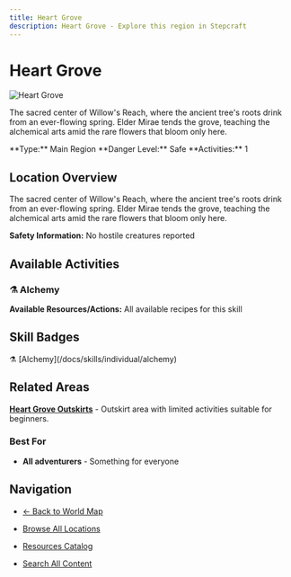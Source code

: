```yaml
---
title: Heart Grove
description: Heart Grove - Explore this region in Stepcraft
---
```


# Heart Grove

<div className="flex items-start gap-6 mb-8">
  <div className="flex-shrink-0">
    <img src="/assets/locations/heart_grove.png" alt="Heart Grove" className="w-32 h-32 border rounded-lg object-cover" />
  </div>
  <div className="flex-1">
    <div className="space-y-3">
      <p className="text-lg text-muted-foreground">The sacred center of Willow's Reach, where the ancient tree's roots drink from an ever-flowing spring. Elder Mirae tends the grove, teaching the alchemical arts amid the rare flowers that bloom only here.</p>
      <div className="flex flex-wrap gap-4 text-sm">
        <span className="px-3 py-1 bg-blue-100 dark:bg-blue-900 rounded-md">
          **Type:** Main Region
        </span>
        <span className="px-3 py-1 bg-green-100 dark:bg-green-900 rounded-md">
          **Danger Level:** Safe
        </span>
        <span className="px-3 py-1 bg-purple-100 dark:bg-purple-900 rounded-md">
          **Activities:** 1
        </span>
      </div>
    </div>
  </div>
</div>

## Location Overview

The sacred center of Willow's Reach, where the ancient tree's roots drink from an ever-flowing spring. Elder Mirae tends the grove, teaching the alchemical arts amid the rare flowers that bloom only here.

**Safety Information:** No hostile creatures reported



## Available Activities


### ⚗️ Alchemy

**Available Resources/Actions:** All available recipes for this skill




## Skill Badges

<div className="flex flex-wrap gap-2 my-4">
  <span className="inline-flex items-center gap-1 px-3 py-1 bg-indigo-100 dark:bg-indigo-900 rounded-full text-sm">
    ⚗️ [Alchemy](/docs/skills/individual/alchemy)
  </span>
</div>


## Related Areas

**[Heart Grove Outskirts](/docs/map/individual/heart_grove_outskirts)** - Outskirt area with limited activities suitable for beginners.

### Best For
- **All adventurers** - Something for everyone

## Navigation

- [← Back to World Map](/docs/map)
- [Browse All Locations](/docs/map/individual)
- [Resources Catalog](/docs/resources)

- [Search All Content](/search)
